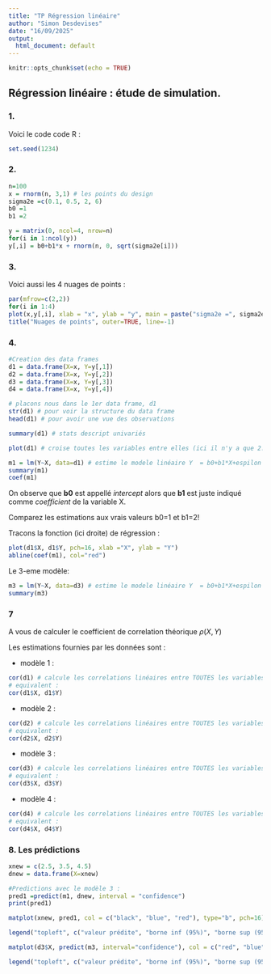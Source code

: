 ```yaml
---
title: "TP Régression linéaire"
author: "Simon Desdevises"
date: "16/09/2025"
output:
  html_document: default
---
```


```r
knitr::opts_chunk$set(echo = TRUE)
```

## Régression linéaire : étude de simulation.

### 1. 
Voici le code code R : 
```r
set.seed(1234)
``` 

### 2. 
```r
n=100
x = rnorm(n, 3,1) # les points du design
sigma2e =c(0.1, 0.5, 2, 6)
b0 =1
b1 =2

y = matrix(0, ncol=4, nrow=n)
for(i in 1:ncol(y))
y[,i] = b0+b1*x + rnorm(n, 0, sqrt(sigma2e[i]))
```

### 3. 
Voici aussi les 4 nuages de points :

```r
par(mfrow=c(2,2))
for(i in 1:4)
plot(x,y[,i], xlab = "x", ylab = "y", main = paste("sigma2e =", sigma2e[i]))
title("Nuages de points", outer=TRUE, line=-1)
```

### 4.
```r
#Creation des data frames
d1 = data.frame(X=x, Y=y[,1])
d2 = data.frame(X=x, Y=y[,2])
d3 = data.frame(X=x, Y=y[,3])
d4 = data.frame(X=x, Y=y[,4])

# placons nous dans le 1er data frame, d1
str(d1) # pour voir la structure du data frame
head(d1) # pour avoir une vue des observations

summary(d1) # stats descript univariés

plot(d1) # croise toutes les variables entre elles (ici il n'y a que 2!)

m1 = lm(Y~X, data=d1) # estime le modele linéaire Y  = b0+b1*X+espilon
summary(m1)
coef(m1)
```
On observe que **b0** est appellé *intercept* alors que **b1** est juste indiqué comme *coefficient* de la variable X.

Comparez les estimations aux vrais valeurs b0=1 et b1=2!


Tracons la fonction (ici droite) de régression : 

```r
plot(d1$X, d1$Y, pch=16, xlab ="X", ylab = "Y")
abline(coef(m1), col="red")
```

Le 3-eme modèle:
```r
m3 = lm(Y~X, data=d3) # estime le modele linéaire Y  = b0+b1*X+espilon
summary(m3)
```


### 7

A vous de calculer le coefficient de correlation théorique $\rho(X,Y)$

Les estimations fournies par les données sont :



  - modèle 1 : 
```r
cor(d1) # calcule les correlations linéaires entre TOUTES les variables de d1.
# equivalent :
cor(d1$X, d1$Y)
```

  - modèle 2 : 
```r
cor(d2) # calcule les correlations linéaires entre TOUTES les variables de d1.
# equivalent :
cor(d2$X, d2$Y)
```

  - modèle 3 : 
```r
cor(d3) # calcule les correlations linéaires entre TOUTES les variables de d1.
# equivalent :
cor(d3$X, d3$Y)
```

  - modèle 4 : 
```r
cor(d4) # calcule les correlations linéaires entre TOUTES les variables de d1.
# equivalent :
cor(d4$X, d4$Y)
```


### 8. Les prédictions

```r
xnew = c(2.5, 3.5, 4.5)
dnew = data.frame(X=xnew)

#Predictions avec le modèle 3 : 
pred1 =predict(m1, dnew, interval = "confidence")
print(pred1)

matplot(xnew, pred1, col = c("black", "blue", "red"), type="b", pch=16)

legend("topleft", c("valeur prédite", "borne inf (95%)", "borne sup (95%)"), col=c("black", "blue", "blue"), pch=c(16,16,16))


```

```r

matplot(d3$X, predict(m3, interval="confidence"), col = c("red", "blue", "green"), type="p", pch=16)

legend("topleft", c("valeur prédite", "borne inf (95%)", "borne sup (95%)"), col=c("red", "blue", "green"), pch=c(16,16,16))
      
```

